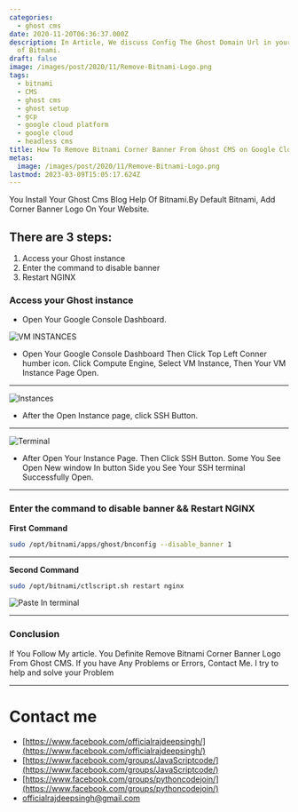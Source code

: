 ```yaml
---
categories:
  - ghost cms
date: 2020-11-20T06:36:37.000Z
description: In Article, We discuss Config The Ghost Domain Url in your Google Cloud Help
  of Bitnami.
draft: false
image: /images/post/2020/11/Remove-Bitnami-Logo.png
tags:
  - bitnami
  - CMS
  - ghost cms
  - ghost setup
  - gcp
  - google cloud platform
  - google cloud
  - headless cms
title: How To Remove Bitnami Corner Banner From Ghost CMS on Google Cloud Platform
metas:
  image: /images/post/2020/11/Remove-Bitnami-Logo.png
lastmod: 2023-03-09T15:05:17.624Z
---
```


You Install Your Ghost Cms Blog Help Of Bitnami.By Default Bitnami, Add
Corner Banner Logo On Your Website.

## **There are 3 steps:**

1. Access your Ghost instance
2. Enter the command to disable banner
3. Restart NGINX

### Access your Ghost instance

- Open Your Google Console Dashboard.

![VM INSTANCES](/images/post/2020/11/GCP-Dmain-2.png "VM INSTANCES")

- Open Your Google Console Dashboard Then Click Top Left Conner humber icon. Click Compute Engine, Select VM Instance, Then Your VM Instance Page Open.

---

![Instances](/images/post/2020/11/Ghost-SSH--1.png "Instances")

- After the Open Instance page, click SSH Button.

---

![Terminal](/images/post/2020/11/open-new-SSH-1.png "Terminal")

- After Open Your Instance Page. Then Click SSH Button. Some You See Open New window In button Side you See Your SSH terminal Successfully Open.

---

### Enter the command to disable banner && Restart NGINX

**First** **Command**

```bash
sudo /opt/bitnami/apps/ghost/bnconfig --disable_banner 1
```

---

**Second Command**

```bash
sudo /opt/bitnami/ctlscript.sh restart nginx
```

![Paste In terminal](/images/post/2020/11/rEMOVE-bANNER-lOGO.png "Paste In terminal")

---

### Conclusion

If You Follow My article. You Definite Remove Bitnami Corner Banner Logo From
Ghost CMS. If you have Any Problems or Errors, Contact Me. I try to help and
solve your Problem

---

# Contact me

- [https://www.facebook.com/officialrajdeepsingh/](https://www.facebook.com/officialrajdeepsingh/)
- [https://www.facebook.com/groups/JavaScriptcode/](https://www.facebook.com/groups/JavaScriptcode/)
- [https://www.facebook.com/groups/pythoncodejoin/](https://www.facebook.com/groups/pythoncodejoin/)
- [officialrajdeepsingh@gmail.com](mailto:officialrajdeepsingh@gmail.com)

